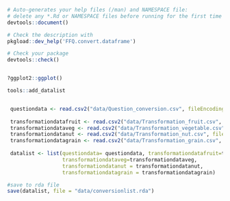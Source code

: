 ```r
# Auto-generates your help files (/man) and NAMESPACE file:
# delete any *.Rd or NAMESPACE files before running for the first time
devtools::document()

# Check the description with 
pkgload::dev_help('FFQ.convert.dataframe')

# Check your package
devtools::check()


?ggplot2::ggplot()

tools::add_datalist


 questiondata <- read.csv2("data/Question_conversion.csv", fileEncoding="latin1", header = T, sep=",")
 
 transformationdatafruit <- read.csv2("data/Transformation_fruit.csv", fileEncoding="latin1", header = T, sep=";")
 transformationdataveg <- read.csv2("data/Transformation_vegetable.csv", fileEncoding="latin1", header = T, sep=";")
 transformationdatanut <- read.csv2("data/Transformation_nut.csv", fileEncoding="latin1", header = T, sep=";")
 transformationdatagrain <- read.csv2("data/Transformation_grain.csv", fileEncoding="latin1", header = T, sep=";")
 
 datalist <- list(questiondata= questiondata, transformationdatafruit=transformationdatafruit,
                  transformationdataveg=transformationdataveg, 
                  transformationdatanut = transformationdatanut, 
                  transformationdatagrain = transformationdatagrain)

#save to rda file
save(datalist, file = "data/conversionlist.rda")    
    
```

